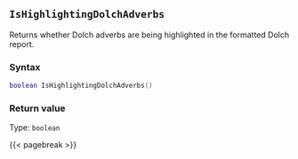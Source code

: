 ## `IsHighlightingDolchAdverbs`

Returns whether Dolch adverbs are being highlighted in the formatted Dolch report.

### Syntax {-}

``` .lua
boolean IsHighlightingDolchAdverbs()
```


### Return value {-}

Type: `boolean`


{{< pagebreak >}}